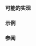{{cpp/types/traits/is|1=is_rvalue_reference
|description= 
检查 {{tt|T}} 是否为右值引用类型。如果 {{tt|T}} 是右值引用类型，那么提供的成员常量 {{c|value}} 等于 {{c|true}}。否则，{{c|value}} 等于 {{c|false}}。
|inherit_desc= {{tt|T}} 为右值引用类型
}}

===可能的实现===
{{eq fun
|1=
template&lt;class T&gt; struct is_rvalue_reference : std::false_type {};
template &lt;class T&gt; struct is_rvalue_reference&lt;T&amp;&amp;&gt; : std::true_type {};
}}

===示例===
{{example
|code=
#include &lt;iostream&gt;
#include &lt;type_traits&gt;

class A {};

static_assert
(
    std::is_rvalue_reference_v&lt;A&gt; == false and
    std::is_rvalue_reference_v&lt;A&amp;&gt; == false and
    std::is_rvalue_reference_v&lt;A&amp;&amp;&gt; != false and
    std::is_rvalue_reference_v&lt;char&gt; == false and
    std::is_rvalue_reference_v&lt;char&amp;&gt; == false and
    std::is_rvalue_reference_v&lt;char&amp;&amp;&gt; != false
);

template &lt;typename T&gt;
void test(T&amp;&amp; x)
{
    static_assert(std::is_same_v&lt;T&amp;&amp;, decltype(x)&gt;);
    std::cout &lt;&lt; "T\t" &lt;&lt; std::is_rvalue_reference&lt;T&gt;::value &lt;&lt; '\n';
    std::cout &lt;&lt; "T&amp;&amp;\t" &lt;&lt; std::is_rvalue_reference&lt;T&amp;&amp;&gt;::value &lt;&lt; '\n';
    std::cout &lt;&lt; "decltype(x)\t" &lt;&lt; std::is_rvalue_reference&lt;decltype(x)&gt;::value &lt;&lt; '\n';
}

int main() 
{
    std::cout &lt;&lt; std::boolalpha;
    std::cout &lt;&lt; "A\t" &lt;&lt; std::is_rvalue_reference&lt;A&gt;::value &lt;&lt; '\n';
    std::cout &lt;&lt; "A&amp;\t" &lt;&lt; std::is_rvalue_reference&lt;A&amp;&gt;::value &lt;&lt; '\n';
    std::cout &lt;&lt; "A&amp;&amp;\t" &lt;&lt; std::is_rvalue_reference&lt;A&amp;&amp;&gt;::value &lt;&lt; '\n';
    std::cout &lt;&lt; "char\t" &lt;&lt; std::is_rvalue_reference&lt;char&gt;::value &lt;&lt; '\n';
    std::cout &lt;&lt; "char&amp;\t" &lt;&lt; std::is_rvalue_reference&lt;char&amp;&gt;::value &lt;&lt; '\n';
    std::cout &lt;&lt; "char&amp;&amp;\t" &lt;&lt; std::is_rvalue_reference&lt;char&amp;&amp;&gt;::value &lt;&lt; '\n';

    std::cout &lt;&lt; "\ntest(42)\n";
    test(42);

    std::cout &lt;&lt; "\ntest(x)\n";
    int x = 42;
    test(x);
}
|output=
A	false
A&amp;	false
A&amp;&amp;	true
char	false
char&amp;	false
char&amp;&amp;	true

test(42)
T	false
T&amp;&amp;	true
decltype(x)	true

test(x)
T	false
T&amp;&amp;	false
decltype(x)	false
}}

===参阅===
{{dsc begin}}
{{dsc inc|cpp/types/dsc is_lvalue_reference}}
{{dsc inc|cpp/types/dsc is_reference}}
{{dsc end}}

{{langlinks|de|en|es|fr|it|ja|pt|ru}}